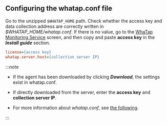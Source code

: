 ## Configuring the whatap.conf file

Go to the unzipped `$WHATAP_HOME` path. Check whether the access key and data collection address are correctly written in _$WHATAP_HOME/whatap.conf_. If there is no value, go to the [WhaTap Monitoring Service](https://service.whatap.io) screen, and then copy and paste **access key** in the **_Install guide_** section.

```ini title=$WHATAP_HOME/whatap.conf
license={access key}
whatap.server.host={collection server IP}
```

:::note

-   If the agent has been downloaded by clicking **_Download_**, the settings exist in whatap.conf. 

-   If directly downloaded from the server, enter the **access key** and **collection server IP**.

-   For more information about _whatap.conf_, see [the following](set-agent).

:::
